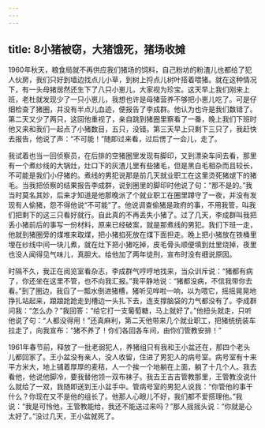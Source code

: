 ```yaml
---
---
---
```

title: 8小猪被窃，大猪饿死，猪场收摊
---




1960年秋天，粮食局就不再供应我们猪场的饲料，自己粉坊的粉渣儿也都给了犯人伙房，我们只好到墙边找点儿小草，到树上捋点儿树叶搭着喂猪。就在这种情况下，有一头母猪居然还生下了八只小崽儿，大家视为珍宝。这天早上我们刚来上班，老杜就发现少了一只小崽儿，我想也许是母猪营养不够把小崽儿吃了。可是仔细检查了猪圈，并没有半点儿血迹，便报告了李成群。他认为也许是我们数错了。第二天又少了两只，这回他重视了，亲自跳到猪圈里察看了一番，晚上我们下班时他又来和我们一起点了小猪数目，五只，没错。第三天早上只剩下三只了，我赶快去报告，他说了声：“不可能！”随即过来看，过后愣了一会儿，走了。

我试着也当一回侦察员，在后排的空猪圈里发现有脚印，又到漂染车间去看，那里有一个煮纱线的大锅灶，灶口下的灰渣儿里有些猪毛，但是黑白毛相杂而且较长，不可能是我们小仔猪的。煮线的男犯说那是前几天就业职工在这里烫死猪煺下的猪毛。当我把侦察的结果报告李成群，说到圈里的脚印时他说了句：“那不是的。”我当时莫名其妙，后来才知道是他那晚派了个就业职工在圈里蹲守了一夜，并没有发现有人偷猪，怨不得他说“不可能”了。他说调查偷猪是政府的事，不用我管，叫我们把剩下的这三只看好就行。自此真的不再丢失小猪了。过了几天，李成群叫我把丢小猪前后的事写一份材料，原来已经破案，就是那煮线的男犯。我们下班一走，他就到猪圈旁的煤堆来取煤，把小猪掐死放在煤下面担走。晚上把小猪放在铁桶里埋在纱线中间一块儿煮，就在灶下把小猪吃掉，皮毛骨头顺便填到灶里烧掉，夜里也没人闻得见气味儿，真胆大。给他加了两年徒刑，宣布时没有细说原因。

时隔不久，我正在阅览室看杂志，李成群气哼哼地找来，当众训斥说：“猪都有病了，你还坐在这里不管，也不向我汇报。”我平静地说：“猪都没病，不信我带你去看。”到了圈边，我舀了一瓢水倒进猪槽，猪听见哗啦一响，以为喂它，摇摇晃晃地挣扎站起来，踉踉跄跄走到槽边一头扎下去，连支撑脑袋的力气都没有了。李成群问我：“怎么办？”我回答：“给它打一支葡萄糖，马上就好了。”他扭头就走，只听他说了句：“人都没得用！”还真麻利，第二天他带来几个就业职工，把猪统统装车拉走了，向我宣布：“猪不养了！你们各回各车间，由你们管教安排！”

1961年春节前，释放了一批老弱犯人，养猪组只有我和王小盆还在，那四个老头儿都回家了。王小盆没有亲人，没人收留，住进了男犯人的病号室。病号室有十来平方米大，地上铺着厚厚的麦秸，人一个挨一个地躺在上面，躺了十几个人。我去看他，他说他脚冷，要我替他领一双布袜子。我去王吉吉管教那里，王管教没说什么就给了一双，我随即送到王小盆手中。管病号室的男犯人说我：“你管他的事干什么？你现在又不是他的组长了。他那人心眼儿不好，我们都不爱搭理他。”我说：“我是可怜他，王管教能给，我还不能送过来吗？”那人摇摇头说：“你就是心太好了。”没过几天，王小盆就死了。